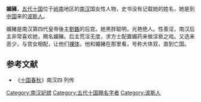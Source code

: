 '''媚豬'''，[[五代十国|五代十国]]位于[[岭南|岭南]]地区的[[南汉|南汉]]国女性人物，史书没有记载她的姓名，她是到[[中国|中国]]来的[[波斯人|波斯人]]。

媚豬是南汉第四代皇帝後主[[劉鋹|劉鋹]]的后宫。她黑胖聪明，光艳绝人。性善淫，南汉后主非常喜欢她，赐名媚豬。后主荒淫无度，求方士配置媚药来做淫亵之戏。又选来恶少，与宫女相配，让他们[[裸体|裸体]]，他和媚豬在那里看，号称大体双，直到亡国。
==参考文献==
*《[[十国春秋|十国春秋]]》南汉四 列传
{{DEFAULTSORT:M}}
[[Category:南汉妃嫔|Category:南汉妃嫔]]
[[Category:五代十国赐名字者|Category:五代十国赐名字者]]
[[Category:波斯人|Category:波斯人]]